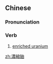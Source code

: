 {{also|浓缩铀}}
==Chinese==
{{zh-forms|s=浓缩铀|type=21}}

===Pronunciation===
{{zh-pron
|m=nóngsuōyóu
|cat=v
}}

===Verb===
{{zh-verb}}

# [[enriched uranium]]

[[zh:濃縮鈾]]